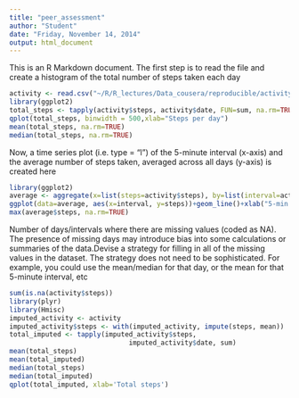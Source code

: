 ```yaml
---
title: "peer_assessment"
author: "Student"
date: "Friday, November 14, 2014"
output: html_document
---
```


This is an R Markdown document. The first step is to read the file and create a histogram of the total number of steps taken each day

```r
activity <- read.csv("~/R/R_lectures/Data_cousera/reproducible/activity.csv")
library(ggplot2)
total_steps <- tapply(activity$steps, activity$date, FUN=sum, na.rm=TRUE)
qplot(total_steps, binwidth = 500,xlab="Steps per day")
mean(total_steps, na.rm=TRUE)
median(total_steps, na.rm=TRUE)
```

Now, a time series plot (i.e. type = "l") of the 5-minute interval (x-axis) and the average number of steps taken, averaged across all days (y-axis) is created here

```r
library(ggplot2)
average <- aggregate(x=list(steps=activity$steps), by=list(interval=activity$interval), FUN=mean, na.rm=TRUE)
ggplot(data=average, aes(x=interval, y=steps))+geom_line()+xlab("5-min interval")+ ylab("average across all days")
max(average$steps, na.rm=TRUE)
```


Number of days/intervals where there are missing values (coded as NA). The presence of missing days may introduce bias into some calculations or summaries of the data.Devise a strategy for filling in all of the missing values in the dataset. The strategy does not need to be sophisticated. For example, you could use the mean/median for that day, or the mean for that 5-minute interval, etc
```r
sum(is.na(activity$steps))
library(plyr)
library(Hmisc)
imputed_activity <- activity
imputed_activity$steps <- with(imputed_activity, impute(steps, mean))
total_imputed <- tapply(imputed_activity$steps, 
                              imputed_activity$date, sum)
mean(total_steps)
mean(total_imputed)
median(total_steps)
median(total_imputed)
qplot(total_imputed, xlab='Total steps')
```

